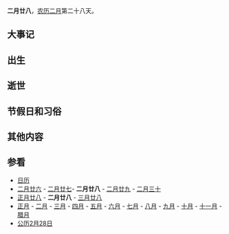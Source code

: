 {{Lunar02Calendar}}
'''二月廿八'''，[[农历|农历]][[二月_(农历)|二月]]第二十八天。

==大事记==

==出生==

==逝世==

==节假日和习俗==

==其他内容==

==参看==
*[[历史上的今天|日历]]
*[[二月廿六|二月廿六]] - [[二月廿七|二月廿七]]- '''二月廿八''' - [[二月廿九|二月廿九]] - [[二月三十|二月三十]]
*[[正月廿八|正月廿八]] - '''二月廿八''' - [[三月廿八|三月廿八]]
*[[正月|正月]] - [[二月_(农历)|二月]] - [[三月_(农历)|三月]] - [[四月_(农历)|四月]] - [[五月_(农历)|五月]] - [[六月_(农历)|六月]] - [[七月_(农历)|七月]] - [[八月_(农历)|八月]] - [[九月_(农历)|九月]] - [[十月_(农历)|十月]] - [[十一月_(农历)|十一月]] - [[腊月|腊月]]
*[[公历|公历]][[2月28日|2月28日]]